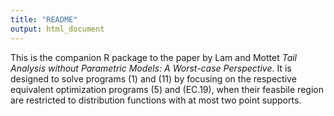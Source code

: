 ```yaml
---
title: "README"
output: html_document
---
```


This is the companion R package to the paper by Lam and Mottet
  *Tail Analysis without Parametric Models: A Worst-case Perspective*. It is designed to solve
  programs (1) and (11) by focusing on the respective equivalent optimization programs (5) and (EC.19), when
  their feasbile region are restricted to  distribution functions with at most two point supports.
